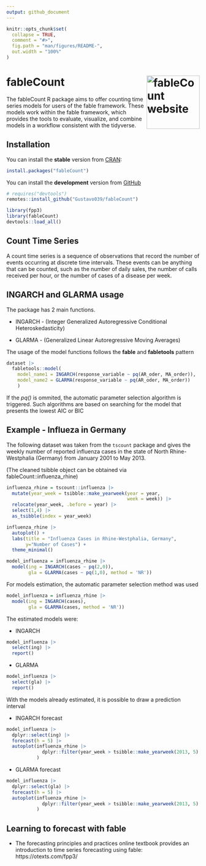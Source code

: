 ```yaml
---
output: github_document
---
```


<!-- README.md is generated from README.Rmd. Please edit that file -->

```r
knitr::opts_chunk$set(
  collapse = TRUE,
  comment = "#>",
  fig.path = "man/figures/README-",
  out.width = "100%"
)
```

# fableCount <a href="https://gustavo039.github.io/fableCount/"><img src="man/figures/logo.PNG" align="right" height="138.5" alt="fableCount website" /></a>

<!-- badges: start -->
<!-- badges: end -->

The fableCount R package aims to offer counting time series models for users of the fable framework.
These models work within the fable framework, which provides the tools to evaluate, visualize, and combine models in a workflow consistent with the tidyverse.

## Installation

You can install the **stable** version from [CRAN](https://cran.r-project.org/package=fableCount):

```r
install.packages("fableCount")
```

You can install the **development** version from
[GitHub](https://github.com/Gustavo039/fableCount)

```r
# requires("devtools")
remotes::install_github("Gustavo039/fableCount")
```


```r
library(fpp3)
library(fableCount)
devtools::load_all()
```


## Count Time Series

A count time series is a sequence of observations that record the number of events occurring at discrete time intervals. These events can be anything that can be counted, such as the number of daily sales, the number of calls received per hour, or the number of cases of a disease per week.

## INGARCH and GLARMA usage

The package has 2 main functions.

* INGARCH - (Integer Generalized Autoregressive Conditional Heteroskedasticity)

* GLARMA - (Generalized Linear Autoregressive Moving Averages)

The usage of the model functions follows the **fable** and **fabletools** pattern

```r
dataset |>
  fabletools::model(
    model_name1 = INGARCH(response_variable ~ pq(AR_oder, MA_order)),
    model_name2 = GLARMA(response_variable ~ pq(AR_oder, MA_order))
    )
```


If the *pq()* is ommited, the automatic parameter selection algorithm is triggered. Such algorithms are based on searching for the model that presents the lowest AIC or BIC

## Example - Influeza in Germany

The following dataset was taken from the `tscount` package and gives the weekly number of reported influenza cases in the state of North Rhine-Westphalia (Germany) from January 2001 to May 2013.

(The cleaned tsibble object can be obtained via fableCount::influenza_rhine)

```r
influenza_rhine = tscount::influenza |>
  mutate(year_week = tsibble::make_yearweek(year = year,
                                            week = week)) |>
  relocate(year_week, .before = year) |>
  select(1,4) |>
  as_tsibble(index = year_week)
```

```r
influenza_rhine |>
  autoplot() +
  labs(title = "Influenza Cases in Rhine-Westphalia, Germany",
       y="Number of Cases") +
  theme_minimal()
```



```r
model_influenza = influenza_rhine |>
  model(ing = INGARCH(cases ~ pq(2,0)),
        gla = GLARMA(cases ~ pq(1,0), method = 'NR'))
```


For models estimation, the automatic parameter selection method was used

```r
model_influenza = influenza_rhine |>
  model(ing = INGARCH(cases),
        gla = GLARMA(cases, method = 'NR'))
```

The estimated models were:

* INGARCH

```r
model_influenza |> 
  select(ing) |>
  report()
```


* GLARMA

```r
model_influenza |> 
  select(gla) |>
  report()
```


With the models already estimated, it is possible to draw a prediction interval

* INGARCH forecast

```r
model_influenza |> 
  dplyr::select(ing) |>
  forecast(h = 5) |>
  autoplot(influenza_rhine |>
             dplyr::filter(year_week > tsibble::make_yearweek(2013, 5) )
           )
```



* GLARMA forecast

```r
model_influenza |> 
  dplyr::select(gla) |>
  forecast(h = 5) |>
  autoplot(influenza_rhine |>
             dplyr::filter(year_week > tsibble::make_yearweek(2013, 5) )
           )
```


## Learning to forecast with fable

- The forecasting principles and practices online textbook provides an introduction to time series forecasting using fable: https://otexts.com/fpp3/
